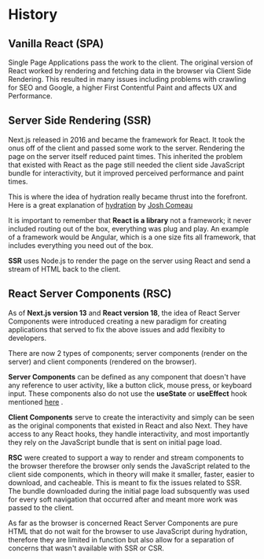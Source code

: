 # History

## Vanilla React (SPA)

Single Page Applications pass the work to the client. The original version of React worked by rendering and fetching data in the browser via Client Side Rendering.
This resulted in many issues including problems with crawling for SEO and Google, a higher First Contentful Paint and affects UX and Performance.

## Server Side Rendering (SSR)

Next.js released in 2016 and became the framework for React. It took the onus off of the client and passed some work to the server. Rendering the page on the server itself reduced paint times. This inherited the problem that existed with React as the page still needed the client side JavaScript bundle for interactivity, but it improved perceived performance and paint times.

This is where the idea of hydration really became thrust into the forefront. Here is a great explanation of [hydration](https://www.joshwcomeau.com/react/the-perils-of-rehydration/#server-side-rendering-onezeroone-2) by [Josh Comeau](https://www.joshwcomeau.com/)

It is important to remember that **React is a library** not a framework; it never included routing out of the box, everything was plug and play. An example of a framework would be Angular, which is a one size fits all framework, that includes everything you need out of the box.

**SSR** uses Node.js to render the page on the server using React and send a stream of HTML back to the client.

## React Server Components (RSC)

As of **Next.js version 13** and **React version 18**, the idea of React Server Components were introduced creating a new paradigm for creating applications that served to fix the above issues and add flexibity to developers.

There are now 2 types of components; server components (render on the server) and client components (rendered on the browser).

**Server Components** can be defined as any component that doesn't have any reference to user activity, like a button click, mouse press, or keyboard input. These components also do not use the **useState** or **useEffect** hook mentioned [here](../react/hooks.mdx) .

**Client Components** serve to create the interactivity and simply can be seen as the original components that existed in React and also Next. They have access to any React hooks, they handle interactivity, and most importantly they rely on the JavaScript bundle that is sent on initial page load.

**RSC** were created to support a way to render and stream components to the browser therefore the browser only sends the JavaScript related to the client side components, which in theory will make it smaller, faster, easier to download, and cacheable. This is meant to fix the issues related to SSR. The bundle downloaded during the initial page load subsquently was used for every soft navigation that occurred after and meant more work was passed to the client.

As far as the browser is concerned React Server Components are pure HTML that do not wait for the browser to use JavaScript during hydration, therefore they are limited in function but also allow for a separation of concerns that wasn't available with SSR or CSR.
